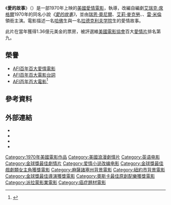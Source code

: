 {{Distinguish|愛的故事 (泰勒絲歌曲)}}
{{noteTA
|T=zh-tw:愛的故事; zh-hk:愛情故事; zh-cn:爱情故事;
|1=zh-tw:愛的故事; zh-hk:愛情故事; zh-cn:爱情故事;}}
{{Infobox Film
| name           = 愛的故事
| original_name  = ''Love Story''
| image          = 
| caption        = 
| producer       = {{link-en|霍華德·G·閔斯基|Howard G. Minsky}}
| director       = {{link-en|安爾·海爾|Arthur Hiller}}
| writer         = [[艾瑞克·席格爾|艾瑞克·席格爾]]
| starring       = [[艾莉·麥克勞|艾莉·麥克勞]]<br />[[瑞恩·奧尼爾|瑞恩·奧尼爾]]<br />{{link-en|約翰‧馬利|John Marley}}<br />[[雷·米倫|雷·米倫]]
| music          = {{link-en|法杭斯賴|Francis Lai}}
| cinematography = Richard Kratina
| editing        = [[Robert_C._Jones|Robert C. Jones]]
| studio         = Love Story Company
| distributor    = [[派拉蒙影業|派拉蒙影業]]
| released       = {{Film date|1970|12|16}}
| runtime        = 99分鐘
| country        = {{USA}}
| language       = 英語
| budget         = 220萬美金
| gross          = $136,397,186美金
| hk_name        = 愛情故事
| tw_name        = 愛的故事
| cn_name        = 爱情故事
}}

《'''愛的故事'''》（{{lang-en|'''''Love Story'''''}}）是一部1970年上映的[[美國|美國]][[愛情片|愛情]][[電影|電影]]，{{link-en|安爾·海爾|Arthur Hiller}}執導，改編自編劇[[艾瑞克·席格爾|艾瑞克·席格爾]]1970年的同名小說''《[[愛的故事_(小說)|愛的故事]]》''，並由[[瑞恩·奧尼爾|瑞恩·奧尼爾]]、[[艾莉·麥克勞|艾莉·麥克勞]]、{{link-en|約翰‧馬利|John Marley}}、[[雷·米倫|雷·米倫]]領銜主演。電影描述一名[[哈佛|哈佛]]生與一名[[拉德克利夫学院|拉德克利夫学院]]生的愛情故事。

此片在當年獲得1.36億元美金的票房，被評選維[[美國電影協會|美國電影協會]]百大[[愛情片|愛情片]]排名第九。

==榮譽==
*[[AFI百年百大愛情電影|AFI百年百大愛情電影]]
*[[AFI百年百大電影台詞|AFI百年百大電影台詞]]
*[[AFI百年百大電影|AFI百年百大電影]]<ref>{{Cite web |url=http://www.afi.com/Docs/100years/movies400.pdf |title=AFI's 100 Years...100 Movies Nominees |accessdate=2014-12-20 |archive-date=2012-07-10 |archive-url=https://web.archive.org/web/20120710154557/http://www.afi.com/Docs/100Years/movies400.pdf |dead-url=no }}</ref>

==參考資料==
{{reflist}}

==外部連結==
* {{IMDb title|0066011}}
* {{tcmdb title|4689}}
* {{douban|1294768}}
* {{Allmovie title|30317}}

{{金球奖最佳剧情片}}
{{金球奖最佳原创配乐奖}}
{{Authority control}}
{{DEFAULTSORT:Love Story}}
[[Category:1970年美國電影作品|Category:1970年美國電影作品]]
[[Category:美國浪漫劇情片|Category:美國浪漫劇情片]]
[[Category:英语电影|Category:英语电影]]
[[Category:金球獎最佳劇情片|Category:金球獎最佳劇情片]]
[[Category:爱情小说改编电影|Category:爱情小说改编电影]]
[[Category:金球獎最佳戲劇類女主角獲獎電影|Category:金球獎最佳戲劇類女主角獲獎電影]]
[[Category:麻薩諸塞州背景電影|Category:麻薩諸塞州背景電影]]
[[Category:紐約市背景電影|Category:紐約市背景電影]]
[[Category:金球獎最佳導演獲獎電影|Category:金球獎最佳導演獲獎電影]]
[[Category:奧斯卡最佳原創配樂獲獎電影|Category:奧斯卡最佳原創配樂獲獎電影]]
[[Category:派拉蒙影業電影|Category:派拉蒙影業電影]]
[[Category:癌症題材電影|Category:癌症題材電影]]